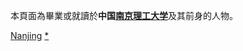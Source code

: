 {{Catnav|頁面分類|人物|校友|大學校友|中國大學校友}}

本頁面為畢業或就讀於'''中国[[南京理工大学|南京理工大学]]'''及其前身的人物。

[[Category:江苏高校校友|Nanjing]]
[[Category:南京理工大学|*]]